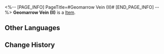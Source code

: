 <%-- [PAGE_INFO]
PageTitle=#Geomarrow Vein (II)#
[END_PAGE_INFO] --%>
{{Item Infobox
|id          = 252353
|image       = Item Geomarrow Vein (II).png{{subst:void|<!--$UPLOAD:<<SpriteOutput/Quest/PlanetFes/SwapCardPic/SwapCardPiece/2003_2.png>-<Item Geomarrow Vein (II).png>-<Item Icons>>-->}}
|type        = 
|invCategory = 
|rarity      = 5
|effect      = 
|description = Complete a Memory Card set to gain buffs.
}}
{{Description|The trailblazing memories deep in your mind will provide inspiration to the game once you recall it in full.}}
'''Geomarrow Vein (II)''' is a [[Item]].

==Other Languages==
{{Other Languages
|en   = Geomarrow Vein (II)
|zhs  = 地髓矿脉-Ⅱ
|zht  = 地髓礦脈-Ⅱ
|ja   = 地髄鉱脈-II
|ko   = 지오매로우 광맥-Ⅱ
|es   = Mina de geomédula&nbsp;II
|fr   = Mine de géomoelle (II)
|ru   = Геосущность II
|th   = สายแร่ Geomarrow II
|vi   = Mạch Tủy Ngầm-II
|de   = Geomark-Minen (II)
|id   = Tambang Mineral Geomarrow II
|pt   = Depósito de Geoessência (II)
}}

==Change History==
{{Change History|3.2}}